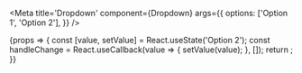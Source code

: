 

<Meta
	title='Dropdown'
	component={Dropdown}
	args={{
		options: ['Option 1', 'Option 2'],
	}}
/>

<Canvas>
	<Story name='Basic'>
		{props => {
			const [value, setValue] = React.useState('Option 2');
			const handleChange = React.useCallback(value => {
				setValue(value);
			}, []);
			return <Dropdown {...props} onSelect={handleChange} value={value} />;
		}}
	</Story>
</Canvas>
